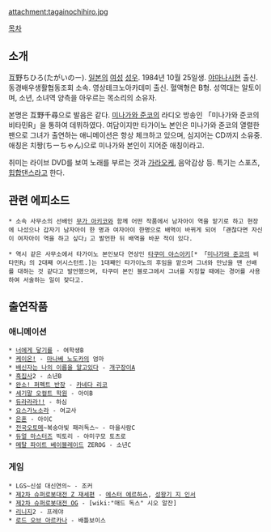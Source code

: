 attachment:tagainochihiro.jpg

[[목차]]

== 소개 ==
互野ちひろ(たがいのー). [[일본]]의 [[여성]] [[성우]]. 1984년 10월 25일생. [[야마나시]]현 출신. 동경배우생활협동조회 소속. 영상테크노아카데미 출신. 혈액형은 B형. 성역대는 알토이며, 소년, 소녀역 양측을 아우르는 목소리의 소유자.

본명은 互野千尋으로 발음은 같다. [[미나가와 준코]]의 라디오 방송인 「미나가와 준코의 비타민R」을 통하여 데뷔하였다. 여담이지만 타가이노 본인은 미나가와 쥰코의 열렬한 팬으로 그녀가 출연하는 애니메이션은 항상 체크하고 있으며, 심지어는 CD까지 소유중. 애칭은 치짱(ちーちゃん)으로 미나가와 본인이 지어준 애칭이라고.

취미는 라이브 DVD를 보여 노래를 부르는 것과 [[가라오케]], 음악감상 등. 특기는 스포츠, [[힙합]][[댄스]]라고 한다.

== 관련 에피소드 ==
 * 소속 사무소의 선배인 [[무가 아키코]]와 함께 어떤 작품에서 남자아이 역을 맡기로 하고 현장에 나섰으나 갑자기 남자아이 한 명과 여자아이 한명으로 배역이 바뀌게 되어 「괜찮다면 자신이 여자아이 역을 하고 싶다」고 발언한 뒤 배역을 바꾼 적이 있다.

 * 역시 같은 사무소에서 타가이노 본인보다 연상인 [[타쿠미 야스아키]][* 「[[미나가와 준코]]의 비타민R」의 2대째 어시스턴트.]는 1대째인 타가이노의 후임을 맡으며 그녀와 만났을 땐 선배를 대하는 것 같다고 발언했으며, 타쿠미 본인 블로그에서 그녀를 지칭할 때에는 경어를 사용하여 서술하는 일이 잦다고.

== 출연작품 ==
=== 애니메이션 ===
 * [[너에게 닿기를]] - 여학생B
 * [[케이온!]] - [[마나베 노도카]]의 엄마
 * [[배신자는 나의 이름을 알고있다]] - [[개구장이]]A
 * [[흑집사]]2 - 소년B
 * [[완소! 퍼펙트 반장]] - [[카네다 리코]]
 * [[세기말 오컬트 학원]] - 아이B
 * [[듀라라라!!]] - 하심
 * [[요스가노소라]] - 여교사
 * [[은혼]] - 아이C
 * [[전국오토메]]~복숭아빛 패러독스~ - 마을사람C
 * [[듀얼 마스터즈]] 빅토리 - 야미구모 토츠로
 * [[메탈 파이트 베이블레이드]] ZEROG - 소년C

=== 게임 ===
 * LGS~신설 대신연의~ - 조커
 * [[제2차 슈퍼로봇대전 Z 재세편]] - [[에스터 에르하스]], [[성왕기 지 인서]]
 * [[제2차 슈퍼로봇대전 OG]] - [wiki:"매드 독스" 시오 알잔]
 * [[리니지]]2 - 프레야
 * [[로드 오브 아르카나]] - 배틀보이스
